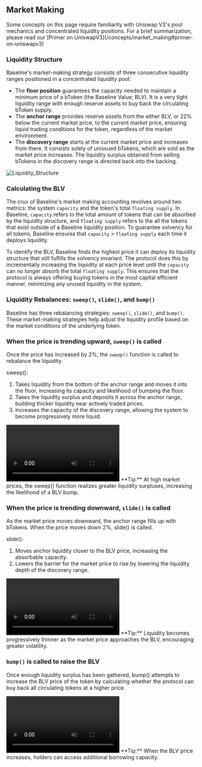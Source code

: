 
## Market Making

<Callout>
  Some concepts on this page require familiarity with Uniswap V3's pool
  mechanics and concentrated liquidity positions. For a brief summarization,
  please read our [Primer on
  UniswapV3](/concepts/market_making#primer-on-uniswapv3)
</Callout>

### Liquidity Structure

Baseline's market-making strategy consists of three consecutive liquidity ranges positioned in a concentrated liquidity pool:

- The **floor position** guarantees the capacity needed to maintain a minimum price of a bToken (the Baseline Value; BLV). It is a very tight liquidity range with enough reserve assets to buy back the circulating bToken supply.
- The **anchor range** provides reserve assets from the either BLV, or 22% below the current market price, to the current market price, ensuring liquid trading conditions for the token, regardless of the market environment.
- The **discovery range** starts at the current market price and increases from there. It consists solely of unissued bTokens, which are sold as the market price increases. The liquidity surplus obtained from selling bTokens in the discovery range is directed back into the backing.

![Liquidity_Structure](/assets/liquidity_structure.png)

### Calculating the BLV

The crux of Baseline's market making accounting revolves around two metrics: the system `capacity` and the token's total `floating supply`. In Baseline, `capacity` refers to the total amount of tokens that can be absorbed by the liquidity structure, and `floating supply` refers to the all the tokens that exist outside of a Baseline liquidity position. To guarantee solvency for all tokens, Baseline ensures that `capacity` > `floating supply` each time it deploys liquidity.

To identify the BLV, Baseline finds the highest price it can deploy its liquidity structure that still fulfills the solvency invariant. The protocol does this by incrementally increasing the liquidity at each price level until the `capacity` can no longer absorb the total `floating supply`. This ensures that the protocol is always offering buying tokens in the most capital efficient manner, minimizing any unused liquidity in the system.

### Liquidity Rebalances: `sweep()`, `slide()`, and `bump()`

Baseline has three rebalancing strategies: `sweep()`, `slide()`, and `bump()`. These market-making strategies help adjust the liquidity profile based on the market conditions of the underlying token.

### When the price is trending upward, `sweep()` is called

Once the price has increased by 2%, the `sweep()` function is called to rebalance the liquidity.

sweep():

1. Takes liquidity from the bottom of the anchor range and moves it into the floor, increasing its capacity and likelihood of bumping the floor.
2. Takes the liquidity surplus and deposits it across the anchor range, building thicker liquidity near actively traded prices.
3. Increases the capacity of the discovery range, allowing the system to become progressively more liquid.

<video controls autoplay>
  <source src="./assets/Sweep_1.mp4" type="video/mp4" />
</video>

<Callout>
  **Tip:** At high market prices, the sweep() function realizes greater
  liquidity surpluses, increasing the likelihood of a BLV bump.
</Callout>

### When the price is trending downward, `slide()` is called

As the market price moves downward, the anchor range fills up with bTokens. When the price moves down 2%, slide() is called.

slide():

1. Moves anchor liquidity closer to the BLV price, increasing the absorbable capacity.
2. Lowers the barrier for the market price to rise by lowering the liquidity depth of the discovery range.

<video controls autoplay>
  <source src="./assets/Slide.mp4" type="video/mp4" />
</video>

<Callout>
  **Tip:** Liquidity becomes progressively thinner as the market price
  approaches the BLV, encouraging greater volatility.
</Callout>

### `bump()` is called to raise the BLV

Once enough liquidity surplus has been gathered, bump() attempts to increase the BLV price of the token by calculating whether the protocol can buy back all circulating tokens at a higher price.

<video controls autoplay>
  <source src="./assets/Bump.mp4" type="video/mp4" />
</video>

<Callout>
  **Tip:** When the BLV price increases, holders can access additional borrowing
  capacity.
</Callout>
